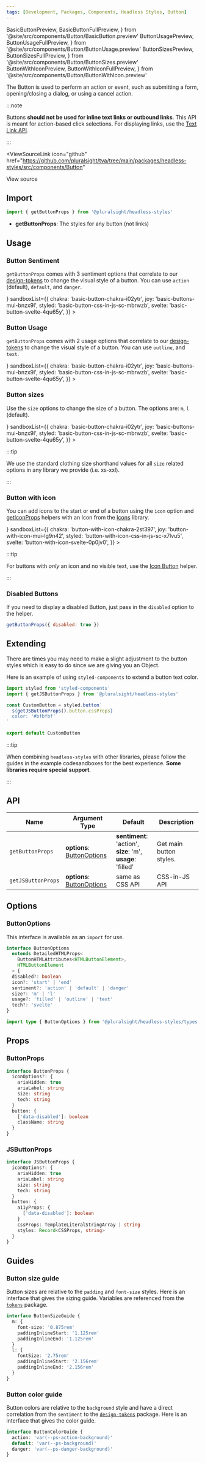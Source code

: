 ```yaml
---
tags: [Development, Packages, Components, Headless Styles, Button]
---
```


<!-- TODO: As of 2.0.0-beta.17 live-codeblock do not support imports. -->
<!-- Keep an eye out so we can kill the components we are importing in. -->
<!-- https://docusaurus.io/docs/markdown-features/code-blocks#imports -->

  BasicButtonPreview,
  BasicButtonFullPreview,
} from '@site/src/components/Button/BasicButton.preview'
  ButtonUsagePreview,
  ButtonUsageFullPreview,
} from '@site/src/components/Button/ButtonUsage.preview'
  ButtonSizesPreview,
  ButtonSizesFullPreview,
} from '@site/src/components/Button/ButtonSizes.preview'
  ButtonWithIconPreview,
  ButtonWithIconFullPreview,
} from '@site/src/components/Button/ButtonWithIcon.preview'

<ReleaseNote />

The Button is used to perform an action or event, such as submitting a form, opening/closing a dialog, or using a cancel action.

:::note

Buttons **should not be used for inline text links or outbound links**.
This API is meant for action-based click selections.
For displaying links, use the [Text Link API](./TextLink.mdx).

:::

<ViewSourceLink
  icon="github"
  href="https://github.com/pluralsight/tva/tree/main/packages/headless-styles/src/components/Button"
>
  View source
</ViewSourceLink>

## Import

```javascript
import { getButtonProps } from '@pluralsight/headless-styles'
```

- **getButtonProps**: The styles for any button (not links)

## Usage

### Button Sentiment

`getButtonProps` comes with 3 sentiment options that correlate to our [design-tokens](../tokens/intro#naming-convention) to change the visual style of a button. You can use `action` (default), `default`, and `danger`.

<BasicButton />
<LiveExampleTabs
  fullCode={<BasicButtonFullPreview />}
  sandboxList={{
    chakra: 'basic-button-chakra-i02ytr',
    joy: 'basic-buttons-mui-bnzx9l',
    styled: 'basic-button-css-in-js-sc-mbrwzb',
    svelte: 'basic-button-svelte-4qu65y',
  }}
>
  <BasicButtonPreview />
</LiveExampleTabs>

### Button Usage

`getButtonProps` comes with 2 usage options that correlate to our [design-tokens](../tokens/intro#naming-convention) to change the visual style of a button. You can use `outline`, and `text`.

<ButtonUsage />
<LiveExampleTabs
  fullCode={<ButtonUsageFullPreview />}
  sandboxList={{
    chakra: 'basic-button-chakra-i02ytr',
    joy: 'basic-buttons-mui-bnzx9l',
    styled: 'basic-button-css-in-js-sc-mbrwzb',
    svelte: 'basic-button-svelte-4qu65y',
  }}
>
  <ButtonUsagePreview />
</LiveExampleTabs>

### Button sizes

Use the `size` options to change the size of a button. The options are: `m`, `l` (default).

<ButtonSizes />
<LiveExampleTabs
  fullCode={<ButtonSizesFullPreview />}
  sandboxList={{
    chakra: 'basic-button-chakra-i02ytr',
    joy: 'basic-buttons-mui-bnzx9l',
    styled: 'basic-button-css-in-js-sc-mbrwzb',
    svelte: 'basic-button-svelte-4qu65y',
  }}
>
  <ButtonSizesPreview />
</LiveExampleTabs>

:::tip

We use the standard clothing size shorthand values for all `size` related options in any library we provide (i.e. xs-xxl).

:::

### Button with icon

You can add icons to the start or end of a button using the `icon` option and [getIconProps](./Icon.mdx) helpers with an Icon from the [Icons](../icons/intro) library.

<ButtonWithIcon />
<LiveExampleTabs
  fullCode={<ButtonWithIconFullPreview />}
  sandboxList={{
    chakra: 'button-with-icon-chakra-2st397',
    joy: 'button-with-icon-mui-lg9n42',
    styled: 'button-with-icon-css-in-js-sc-x7lvu5',
    svelte: 'button-with-icon-svelte-0p0jv0',
  }}
>
  <ButtonWithIconPreview />
</LiveExampleTabs>

:::tip

For buttons with _only_ an icon and no visible text, use the [Icon Button](./IconButton.mdx) helper.

:::

### Disabled Buttons

If you need to display a disabled Button, just pass in the `disabled` option to the helper.

```jsx title="Disabled Button example"
getButtonProps({ disabled: true })
```

## Extending

There are times you may need to make a slight adjustment to the button styles which is easy to do since we are giving you an Object.

Here is an example of using `styled-components` to extend a button text color.

```jsx title=page/Login/components/CustomButton.jsx
import styled from 'styled-components'
import { getJSButtonProps } from '@pluralsight/headless-styles'

const CustomButton = styled.button`
  ${getJSButtonProps().button.cssProps}
  color: '#bfbfbf'
`

export default CustomButton
```

:::tip

When combining `headless-styles` with other libraries, please follow the guides in the example codesandboxes for the best experience. **Some libraries require special support**.

:::

## API

| Name               | Argument Type                                | Default                               | Description             |
| ------------------ | -------------------------------------------- | ------------------------------------- | ----------------------- |
| `getButtonProps`   | **options**: [ButtonOptions](#buttonoptions) | **sentiment**: 'action', <br />**size**: 'm', <br />**usage**: 'filled' | Get main button styles. |
| `getJSButtonProps` | **options**: [ButtonOptions](#buttonoptions) | same as CSS API                       | CSS-in-JS API           |

## Options

### ButtonOptions

This interface is available as an `import` for use.

```typescript
interface ButtonOptions
  extends DetailedHTMLProps<
    ButtonHTMLAttributes<HTMLButtonElement>,
    HTMLButtonElement
  > {
  disabled?: boolean
  icon?: 'start' | 'end'
  sentiment?: 'action' | 'default' | 'danger'
  size?: 'm' | 'l'
  usage?: 'filled' | 'outline' | 'text'
  tech?: 'svelte'
}
```

```typescript title="Import example"
import type { ButtonOptions } from '@pluralsight/headless-styles/types'
```

## Props

### ButtonProps

```typescript
interface ButtonProps {
  iconOptions?: {
    ariaHidden: true
    ariaLabel: string
    size: string
    tech: string
  }
  button: {
    ['data-disabled']: boolean
    className: string
  }
}
```

### JSButtonProps

```typescript
interface JSButtonProps {
  iconOptions?: {
    ariaHidden: true
    ariaLabel: string
    size: string
    tech: string
  }
  button: {
    a11yProps: {
      ['data-disabled']: boolean
    }
    cssProps: TemplateLiteralStringArray | string
    styles: Record<CSSProps, string>
  }
}
```

## Guides

### Button size guide

Button sizes are relative to the `padding` and `font-size` styles. Here is an interface that gives the sizing guide. Variables are referenced from the [`tokens`](../tokens/intro.md) package.

```typescript title="Example interface - does not exist in types"
interface ButtonSizeGuide {
  m: {
    font-size: '0.875rem'
    paddingInlineStart: '1.125rem'
    paddingInlineEnd: '1.125rem'
  }
  l: {
    fontSize: '2.75rem'
    paddingInlineStart: '2.156rem'
    paddingInlineEnd: '2.156rem'
  }
}
```

### Button color guide

Button colors are relative to the `background` style and have a direct correlation from the `sentiment` to the [`design-tokens`](../tokens/intro.md) package. Here is an interface that gives the color guide.

```typescript title="Example interface - does not exist in types"
interface ButtonColorGuide {
  action: 'var(--ps-action-background)'
  default: 'var(--ps-background)'
  danger: 'var(--ps-danger-background)'
}
```
